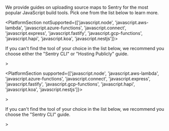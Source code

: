 We provide guides on uploading source maps to Sentry for the most popular JavaScript build tools.
Pick one from the list below to learn more.

<PlatformSection notSupported={['javascript.node', 'javascript.aws-lambda', 'javascript.azure-functions', 'javascript.connect', 'javascript.express', 'javascript.fastify', 'javascript.gcp-functions', 'javascript.hapi', 'javascript.koa', 'javascript.nestjs']}>

<Alert>

If you can't find the tool of your choice in the list below, we recommend you choose either the "Sentry CLI" or "Hosting Publicly" guide.

</Alert>>

</PlatformSection>

<PlatformSection supported={['javascript.node', 'javascript.aws-lambda', 'javascript.azure-functions', 'javascript.connect', 'javascript.express', 'javascript.fastify', 'javascript.gcp-functions', 'javascript.hapi', 'javascript.koa', 'javascript.nestjs']}>

<Alert>>

If you can't find the tool of your choice in the list below, we recommend you choose the "Sentry CLI" guide.

</Alert>>

</PlatformSection>

<PageGrid />
